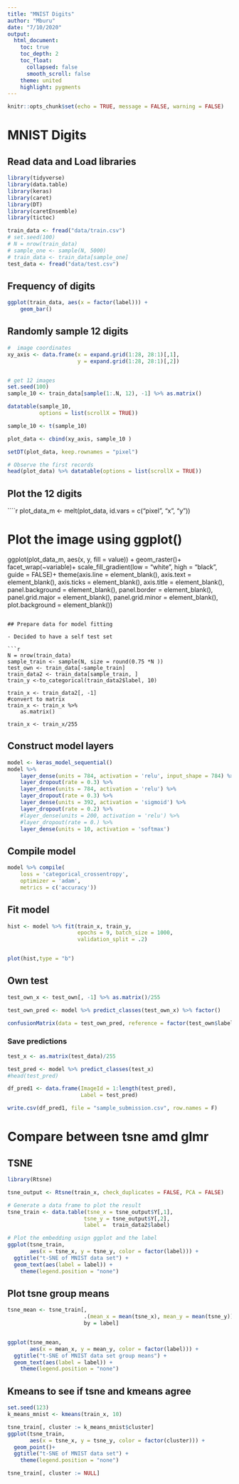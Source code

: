```yaml
---
title: "MNIST Digits"
author: "Mburu"
date: "7/10/2020"
output:
  html_document:
    toc: true
    toc_depth: 2
    toc_float:
      collapsed: false
      smooth_scroll: false
    theme: united
    highlight: pygments
---
```


```r
knitr::opts_chunk$set(echo = TRUE, message = FALSE, warning = FALSE)
```


# MNIST Digits

## Read data and Load libraries

```r

library(tidyverse)
library(data.table)
library(keras)
library(caret)
library(DT)
library(caretEnsemble)
library(tictoc)

train_data <- fread("data/train.csv")
# set.seed(100)
# N = nrow(train_data)
# sample_one <- sample(N, 5000)
# train_data <- train_data[sample_one]
test_data <- fread("data/test.csv")

```

## Frequency of digits

```r
ggplot(train_data, aes(x = factor(label))) +
    geom_bar()
```


## Randomly sample 12 digits

```r
#  image coordinates
xy_axis <- data.frame(x = expand.grid(1:28, 28:1)[,1],
                      y = expand.grid(1:28, 28:1)[,2])


# get 12 images
set.seed(100)
sample_10 <- train_data[sample(1:.N, 12), -1] %>% as.matrix()

datatable(sample_10, 
          options = list(scrollX = TRUE))

sample_10 <- t(sample_10)

plot_data <- cbind(xy_axis, sample_10 )

setDT(plot_data, keep.rownames = "pixel")

# Observe the first records
head(plot_data) %>% datatable(options = list(scrollX = TRUE))
```

## Plot the 12 digits

````r
plot_data_m <- melt(plot_data, id.vars = c("pixel", "x", "y"))

# Plot the image using ggplot()
ggplot(plot_data_m, aes(x, y, fill = value)) +
    geom_raster()+
     facet_wrap(~variable)+
    scale_fill_gradient(low = "white",
                        high = "black", guide = FALSE)+
    theme(axis.line = element_blank(),
                  axis.text = element_blank(),
                  axis.ticks = element_blank(),
                  axis.title = element_blank(),
                  panel.background = element_blank(),
                  panel.border = element_blank(),
                  panel.grid.major = element_blank(),
                  panel.grid.minor = element_blank(),
                  plot.background = element_blank())
   
```

## Prepare data for model fitting

- Decided to have a self test set

```r
N = nrow(train_data)
sample_train <- sample(N, size = round(0.75 *N ))
test_own <- train_data[-sample_train]
train_data2 <- train_data[sample_train, ]
train_y <-to_categorical(train_data2$label, 10)

train_x <- train_data2[, -1]
#convert to matrix
train_x <- train_x %>%
    as.matrix()

train_x <- train_x/255

```


## Construct model layers

```r
model <- keras_model_sequential() 
model %>% 
    layer_dense(units = 784, activation = 'relu', input_shape = 784) %>%
    layer_dropout(rate = 0.3) %>%
    layer_dense(units = 784, activation = 'relu') %>%
    layer_dropout(rate = 0.3) %>%
    layer_dense(units = 392, activation = 'sigmoid') %>%
    layer_dropout(rate = 0.2) %>%
    #layer_dense(units = 200, activation = 'relu') %>%
    #layer_dropout(rate = 0.) %>%
    layer_dense(units = 10, activation = 'softmax')
```


## Compile model

```r
model %>% compile(
    loss = 'categorical_crossentropy',
    optimizer = 'adam',
    metrics = c('accuracy'))
```

## Fit model

```r
hist <- model %>% fit(train_x, train_y, 
                      epochs = 9, batch_size = 1000,
                      validation_split = .2)


plot(hist,type = "b")
```

## Own test

```r
test_own_x <- test_own[, -1] %>% as.matrix()/255

test_own_pred <- model %>% predict_classes(test_own_x) %>% factor()

confusionMatrix(data = test_own_pred, reference = factor(test_own$label))

```

### Save predictions

```r
test_x <- as.matrix(test_data)/255

test_pred <- model %>% predict_classes(test_x)
#head(test_pred)

df_pred1 <- data.frame(ImageId = 1:length(test_pred),
                       Label = test_pred)

write.csv(df_pred1, file = "sample_submission.csv", row.names = F)

```


# Compare between tsne amd glmr

## TSNE

```r
library(Rtsne)

tsne_output <- Rtsne(train_x, check_duplicates = FALSE, PCA = FALSE)

# Generate a data frame to plot the result
tsne_train <- data.table(tsne_x = tsne_output$Y[,1],
                        tsne_y = tsne_output$Y[,2],
                        label =  train_data2$label)

# Plot the embedding usign ggplot and the label
ggplot(tsne_train,
       aes(x = tsne_x, y = tsne_y, color = factor(label))) + 
  ggtitle("t-SNE of MNIST data set") + 
  geom_text(aes(label = label)) +
    theme(legend.position = "none")


```

## Plot tsne group means

```r
tsne_mean <- tsne_train[, 
                        .(mean_x = mean(tsne_x), mean_y = mean(tsne_y)),
                        by = label]


ggplot(tsne_mean,
       aes(x = mean_x, y = mean_y, color = factor(label))) + 
  ggtitle("t-SNE of MNIST data set group means") + 
  geom_text(aes(label = label)) +
    theme(legend.position = "none")


```
## Kmeans to see if tsne and kmeans agree

```r
set.seed(123)
k_means_mnist <- kmeans(train_x, 10)

tsne_train[, cluster := k_means_mnist$cluster]
ggplot(tsne_train,
       aes(x = tsne_x, y = tsne_y, color = factor(cluster))) + 
  geom_point()+
  ggtitle("t-SNE of MNIST data set") + 
    theme(legend.position = "none")

tsne_train[, cluster := NULL]
```








